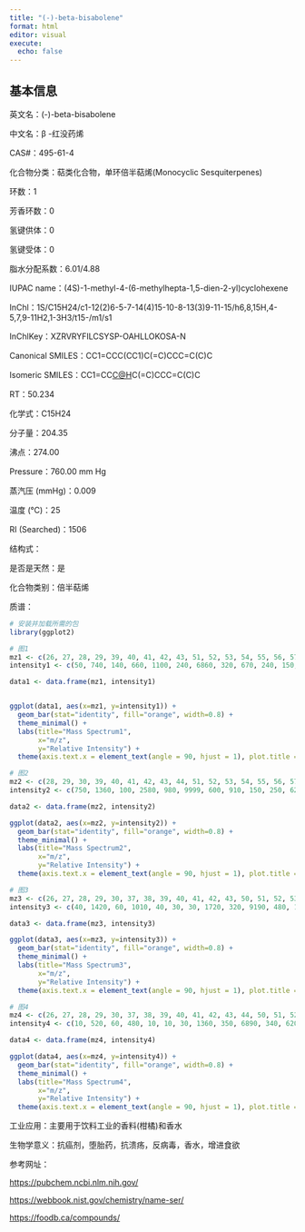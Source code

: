 ```yaml
---
title: "(-)-beta-bisabolene"
format: html
editor: visual
execute: 
  echo: false
---
```


## 基本信息

英文名：(-)-beta-bisabolene

中文名：β -红没药烯

CAS#：495-61-4

化合物分类：萜类化合物，单环倍半萜烯(Monocyclic Sesquiterpenes)

环数：1

芳香环数：0

氢键供体：0

氢键受体：0

脂水分配系数：6.01/4.88

IUPAC name：(4S)-1-methyl-4-(6-methylhepta-1,5-dien-2-yl)cyclohexene

InChl：1S/C15H24/c1-12(2)6-5-7-14(4)15-10-8-13(3)9-11-15/h6,8,15H,4-5,7,9-11H2,1-3H3/t15-/m1/s1

InChlKey：XZRVRYFILCSYSP-OAHLLOKOSA-N

Canonical SMILES：CC1=CCC(CC1)C(=C)CCC=C(C)C

Isomeric SMILES：CC1=CC[C@H](CC1)C(=C)CCC=C(C)C

RT：50.234

化学式：C15H24

分子量：204.35

沸点：274.00

Pressure：760.00 mm Hg

蒸汽压 (mmHg)：0.009

温度 (℃)：25

RI (Searched)：1506

结构式：

是否是天然：是

化合物类别：倍半萜烯

质谱：

```r
# 安装并加载所需的包
library(ggplot2)

# 图1
mz1 <- c(26, 27, 28, 29, 39, 40, 41, 42, 43, 51, 52, 53, 54, 55, 56, 57, 63, 65, 66, 67, 68, 69, 70, 77, 78, 79, 80, 81, 82, 83, 84, 91, 92, 93, 94, 95, 96, 97, 103, 104, 105, 106, 107, 108, 109, 110, 111, 115, 117, 118, 119, 120, 121, 122, 123, 128, 131, 132, 133, 134, 135, 136, 147, 148, 149, 157, 159, 160, 161, 162, 163, 175, 176, 189, 190, 202, 204, 205, 206)
intensity1 <- c(50, 740, 140, 660, 1100, 240, 6860, 320, 670, 240, 150, 1170, 150, 1500, 210, 170, 80, 470, 220, 2550, 1000, 9999, 590, 1180, 350, 2380, 760, 1040, 520, 160, 70, 1620, 1100, 6900, 2650, 1100, 120, 110, 100, 60, 1240, 550, 1760, 660, 2380, 220, 60, 120, 140, 70, 1690, 660, 1410, 420, 120, 60, 90, 80, 690, 830, 1040, 310, 410, 210, 70, 110, 60, 70, 1730, 270, 80, 110, 90, 430, 70, 70, 2450, 430, 30)

data1 <- data.frame(mz1, intensity1)


ggplot(data1, aes(x=mz1, y=intensity1)) +
  geom_bar(stat="identity", fill="orange", width=0.8) + 
  theme_minimal() + 
  labs(title="Mass Spectrum1",
       x="m/z",
       y="Relative Intensity") + 
  theme(axis.text.x = element_text(angle = 90, hjust = 1), plot.title = element_text(hjust = 0.5))  

# 图2
mz2 <- c(28, 29, 30, 39, 40, 41, 42, 43, 44, 51, 52, 53, 54, 55, 56, 57, 58, 63, 64, 65, 66, 67, 68, 69, 70, 75, 77, 78, 79, 80, 81, 82, 84, 89, 91, 92, 93, 94, 95, 96, 97, 102, 103, 105, 106, 107, 108, 109, 110, 115, 116, 117, 119, 120, 121, 122, 123, 128, 129, 131, 133, 134, 135, 136, 146, 147, 148, 149, 161, 162, 163, 175, 176, 189, 190, 204, 205)
intensity2 <- c(750, 1360, 100, 2580, 980, 9999, 600, 910, 150, 250, 620, 430, 2110, 1560, 280, 170, 120, 120, 220, 920, 450, 2860, 1340, 6980, 490, 150, 2020, 620, 2820, 750, 970, 450, 180, 120, 2330, 1350, 5700, 2060, 790, 180, 120, 150, 250, 1480, 630, 1550, 610, 1500, 200, 220, 150, 230, 1530, 570, 810, 380, 120, 110, 130, 110, 590, 540, 480, 170, 100, 370, 210, 110, 1070, 210, 100, 150, 170, 320, 100, 860, 190)

data2 <- data.frame(mz2, intensity2)

ggplot(data2, aes(x=mz2, y=intensity2)) +
  geom_bar(stat="identity", fill="orange", width=0.8) + 
  theme_minimal() + 
  labs(title="Mass Spectrum2",
       x="m/z",
       y="Relative Intensity") + 
  theme(axis.text.x = element_text(angle = 90, hjust = 1), plot.title = element_text(hjust = 0.5))  

# 图3
mz3 <- c(26, 27, 28, 29, 30, 37, 38, 39, 40, 41, 42, 43, 50, 51, 52, 53, 54, 55, 56, 57, 63, 64, 65, 66, 67, 68, 69, 70, 71, 75, 76, 77, 78, 79, 80, 81, 82, 83, 84, 89, 90, 91, 92, 93, 94, 95, 96, 97, 103, 104, 105, 106, 107, 108, 109, 110, 111, 115, 116, 117, 118, 119, 120, 121, 122, 123, 127, 128, 129, 130, 131, 132, 133, 134, 135, 136, 137, 143, 145, 146, 147, 148, 149, 157, 159, 160, 161, 162, 163, 175, 176, 189, 190, 202, 204, 205)
intensity3 <- c(40, 1420, 60, 1010, 40, 30, 30, 1720, 320, 9190, 480, 1200, 70, 380, 220, 1660, 210, 1980, 240, 160, 80, 30, 650, 270, 3260, 1210, 9999, 630, 50, 30, 40, 1760, 400, 2800, 1050, 1420, 650, 220, 30, 60, 40, 1960, 1330, 7610, 2690, 1300, 150, 100, 140, 100, 1610, 650, 2060, 640, 2320, 250, 40, 150, 50, 210, 120, 1960, 720, 1670, 470, 100, 20, 20, 70, 40, 120, 150, 710, 670, 920, 350, 40, 10, 120, 20, 370, 270, 90, 50, 30, 50, 1350, 220, 60, 100, 130, 330, 50, 40, 1620, 240)

data3 <- data.frame(mz3, intensity3)

ggplot(data3, aes(x=mz3, y=intensity3)) +
  geom_bar(stat="identity", fill="orange", width=0.8) + 
  theme_minimal() + 
  labs(title="Mass Spectrum3",
       x="m/z",
       y="Relative Intensity") + 
  theme(axis.text.x = element_text(angle = 90, hjust = 1), plot.title = element_text(hjust = 0.5)) 

# 图4
mz4 <- c(26, 27, 28, 29, 30, 37, 38, 39, 40, 41, 42, 43, 44, 50, 51, 52, 53, 54, 55, 56, 57, 58, 62, 63, 64, 65, 66, 67, 68, 69, 70, 71, 74, 75, 76, 77, 78, 79, 80, 81, 82, 83, 84, 89, 90, 91, 92, 93, 94, 95, 96, 97, 98, 102, 103, 104, 105, 106, 107, 108, 109, 110, 111, 112, 115, 116, 117, 118, 119, 120, 121, 122, 123, 124, 127, 128, 129, 130, 131, 132, 133, 134, 135, 136, 137, 141, 142, 143, 144, 145, 146, 147, 148, 149, 150, 160, 161, 162, 163, 164, 175, 176, 177, 189, 190, 203, 204, 205, 206)
intensity4 <- c(10, 520, 60, 480, 10, 10, 30, 1360, 350, 6890, 340, 620, 20, 70, 360, 220, 1540, 160, 1520, 170, 90, 10, 20, 120, 40, 740, 260, 3550, 1210, 9999, 580, 30, 10, 10, 20, 1740, 400, 2910, 700, 990, 470, 140, 20, 30, 10, 2010, 1070, 6040, 2370, 860, 110, 90, 10, 20, 140, 70, 1400, 540, 1840, 610, 2300, 210, 40, 10, 150, 50, 190, 60, 1690, 670, 1170, 460, 90, 10, 10, 40, 40, 20, 70, 20, 680, 710, 690, 200, 20, 10, 10, 10, 10, 40, 10, 340, 200, 70, 10, 50, 1230, 200, 40, 10, 100, 70, 10, 350, 50, 10, 1370, 230, 20)

data4 <- data.frame(mz4, intensity4)

ggplot(data4, aes(x=mz4, y=intensity4)) +
  geom_bar(stat="identity", fill="orange", width=0.8) + 
  theme_minimal() + 
  labs(title="Mass Spectrum4",
       x="m/z",
       y="Relative Intensity") + 
  theme(axis.text.x = element_text(angle = 90, hjust = 1), plot.title = element_text(hjust = 0.5)) 

```

工业应用：主要用于饮料工业的香料(柑橘)和香水

生物学意义：抗癌剂，堕胎药，抗溃疡，反病毒，香水，增进食欲

参考网址：

<https://pubchem.ncbi.nlm.nih.gov/>

<https://webbook.nist.gov/chemistry/name-ser/>

<https://foodb.ca/compounds/>
